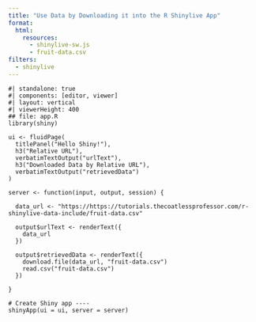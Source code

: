 ```yaml
---
title: "Use Data by Downloading it into the R Shinylive App"
format:
  html:
    resources: 
      - shinylive-sw.js
      - fruit-data.csv
filters:
  - shinylive
---
```


```shinylive-r
#| standalone: true
#| components: [editor, viewer]
#| layout: vertical
#| viewerHeight: 400
## file: app.R
library(shiny)

ui <- fluidPage(
  titlePanel("Hello Shiny!"),
  h3("Relative URL"),
  verbatimTextOutput("urlText"),
  h3("Downloaded Data by Relative URL"),
  verbatimTextOutput("retrievedData")
)

server <- function(input, output, session) {
  
  data_url <- "https://https://tutorials.thecoatlessprofessor.com/r-shinylive-data-include/fruit-data.csv"
  
  output$urlText <- renderText({
    data_url
  })
  
  output$retrievedData <- renderText({
    download.file(data_url, "fruit-data.csv")
    read.csv("fruit-data.csv")
  })
  
}

# Create Shiny app ----
shinyApp(ui = ui, server = server)
```

